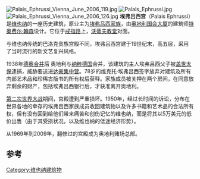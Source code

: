 [[Image:Palais_Ephrussi_Vienna_June_2006_119.jpg|thumb]]
[[File:Palais_Ephrussi.jpg|thumb]]
[[File:Palais_Ephrussi_Vienna_June_2006_126.jpg|thumb]]
'''埃弗吕西宫'''（Palais Ephrussi）是[[维也纳|维也纳]]的一座历史建筑，原业主为[[埃弗吕西家族|埃弗吕西家族]]，由[[奥地利国会大厦|奥地利国会大厦]]的建筑师[[特奥费尔·翰森|特奥费尔·翰森]]设计。它位于[[戒指路|戒指路]]上，[[沃蒂夫教堂|沃蒂夫教堂]]对面。

与维也纳传统的巴洛克贵族宫殿不同，埃弗吕西宫建于19世纪末，高五层，采用了当时流行的新文艺复兴风格。

1938年[[德奥合并|德奥合并]]后 奥地利与[[纳粹德国|纳粹德国]]合并，该建筑的主人埃弗吕西父子被[[盖世太保|盖世太保]]逮捕，威胁要送进[[达豪集中营|达豪集中营]]。78岁的维克托·埃弗吕西签字放弃对建筑及所有内部艺术品和珍稀古版书的所有权后获释。家族成员被关押在两个房间，在同意放弃剩余的财产，包括埃弗吕西银行后，才获准离开奥地利。

[[第二次世界大战|第二次世界大战]]期间，宫殿遭到严重损坏。1950年，经过长时间的诉讼，分布在世界各地的幸存的埃弗吕西家族成员收回建筑物以及许多书籍和艺术品的合法所有权，但有没有回到给他们带来痛苦和创伤记忆的维也纳，而是将其以5万美元的低价出售（由于其受损状况，以及维也纳的低迷经济形势）。

从1969年到2009年，翻修过的宫殿成为奥地利赌场总部。

== 参考 ==
{{Coord|48|12|49|N|16|21|44|E|region:AT-9_type:landmark|display=title}}
[[Category:维也纳建筑物|Category:维也纳建筑物]]